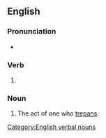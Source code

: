 ==English==

===Pronunciation===
* {{IPA|/tɹɪˈpænɪŋ/|lang=en}}

===Verb===
{{head|en|present participle}}

# {{present participle of|trepan|lang=en|nocat=1}}

===Noun===
{{en-noun}}

# The act of one who [[trepan]]s.
[[Category:English verbal nouns]]